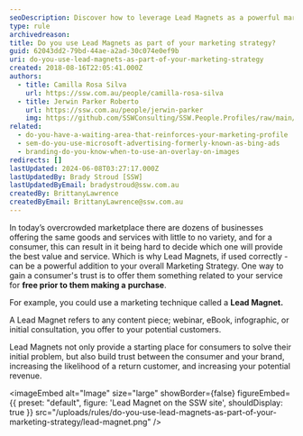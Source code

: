 ```yaml
---
seoDescription: Discover how to leverage Lead Magnets as a powerful marketing strategy, building trust with potential customers and driving revenue for your business.
type: rule
archivedreason:
title: Do you use Lead Magnets as part of your marketing strategy?
guid: 62043dd2-79bd-44ae-a2ad-30c074e0ef9b
uri: do-you-use-lead-magnets-as-part-of-your-marketing-strategy
created: 2018-08-16T22:05:41.000Z
authors:
  - title: Camilla Rosa Silva
    url: https://ssw.com.au/people/camilla-rosa-silva
  - title: Jerwin Parker Roberto
    url: https://ssw.com.au/people/jerwin-parker
    img: https://github.com/SSWConsulting/SSW.People.Profiles/raw/main/Jerwin-Parker/Images/Jerwin-Parker-Profile.jpg
related:
  - do-you-have-a-waiting-area-that-reinforces-your-marketing-profile
  - sem-do-you-use-microsoft-advertising-formerly-known-as-bing-ads
  - branding-do-you-know-when-to-use-an-overlay-on-images
redirects: []
lastUpdated: 2024-06-08T03:27:17.000Z
lastUpdatedBy: Brady Stroud [SSW]
lastUpdatedByEmail: bradystroud@ssw.com.au
createdBy: BrittanyLawrence
createdByEmail: BrittanyLawrence@ssw.com.au
---
```


In today’s overcrowded marketplace there are dozens of businesses offering the same goods and services with little to no variety, and for a consumer, this can result in it being hard to decide which one will provide the best value and service. Which is why Lead Magnets, if used correctly - can be a powerful addition to your overall Marketing Strategy.
One way to gain a consumer's trust is to offer them something related to your service for **free prior to them making a** **purchase**.

For example, you could use a marketing technique called a **Lead Magnet.**

A Lead Magnet refers to any content piece; webinar, eBook, infographic, or initial consultation, you offer to your potential customers.

Lead Magnets not only provide a starting place for consumers to solve their initial problem, but also build trust between the consumer and your brand, increasing the likelihood of a return customer, and increasing your potential revenue.


<imageEmbed
  alt="Image"
  size="large"
  showBorder={false}
  figureEmbed={{
    preset: "default",
    figure: 'Lead Magnet on the SSW site',
    shouldDisplay: true
  }}
  src="/uploads/rules/do-you-use-lead-magnets-as-part-of-your-marketing-strategy/lead-magnet.png"
/>
